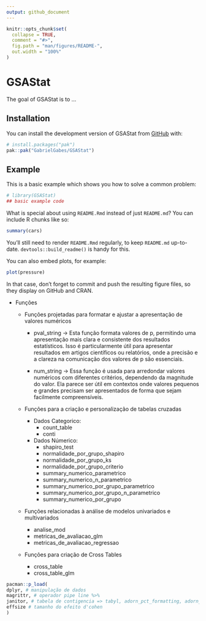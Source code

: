```yaml
---
output: github_document
---
```


<!-- README.md is generated from README.Rmd. Please edit that file -->

```r
knitr::opts_chunk$set(
  collapse = TRUE,
  comment = "#>",
  fig.path = "man/figures/README-",
  out.width = "100%"
)
```

# GSAStat

<!-- badges: start -->
<!-- badges: end -->

The goal of GSAStat is to ...

## Installation

You can install the development version of GSAStat from [GitHub](https://github.com/) with:

``` r
# install.packages("pak")
pak::pak("GabrielGabes/GSAStat")
```

## Example

This is a basic example which shows you how to solve a common problem:

```r
# library(GSAStat)
## basic example code
```

What is special about using `README.Rmd` instead of just `README.md`? You can include R chunks like so:

```r
summary(cars)
```

You'll still need to render `README.Rmd` regularly, to keep `README.md` up-to-date. `devtools::build_readme()` is handy for this.

You can also embed plots, for example:

```r
plot(pressure)
```

In that case, don't forget to commit and push the resulting figure files, so they display on GitHub and CRAN.

- Funções

  - Funções projetadas para formatar e ajustar a apresentação de valores numéricos
  
    - pval_string -> Esta função formata valores de p, permitindo uma apresentação mais clara e consistente dos resultados estatísticos. Isso é particularmente útil para apresentar resultados em artigos científicos ou relatórios, onde a precisão e a clareza na comunicação dos valores de p são essenciais.
    
    - num_string -> Essa função é usada para arredondar valores numéricos com diferentes critérios, dependendo da magnitude do valor. Ela parece ser útil em contextos onde valores pequenos e grandes precisam ser apresentados de forma que sejam facilmente compreensíveis.
    
  - Funções para a criação e personalização de tabelas cruzadas
    - Dados Categorico:
      - count_table
      - conti
    - Dados Númerico:
      - shapiro_test
      - normalidade_por_grupo_shapiro
      - normalidade_por_grupo_ks
      - normalidade_por_grupo_criterio
      - summary_numerico_parametrico
      - summary_numerico_n_parametrico
      - summary_numerico_por_grupo_parametrico
      - summary_numerico_por_grupo_n_parametrico
      - summary_numerico_por_grupo
  - Funções relacionadas à análise de modelos univariados e multivariados
    - analise_mod
    - metricas_de_avaliacao_glm
    - metricas_de_avaliacao_regressao
  - Funções para criação de Cross Tables
    - cross_table
    - cross_table_glm

```r
pacman::p_load(
dplyr, # manipulação de dados
magrittr, # operador pipe line %>%
janitor, # tabela de contigencia => tabyl, adorn_pct_formatting, adorn_totals, adorn_percentages, adorn_ns
effsize # tamanho do efeito d'cohen
)
```

